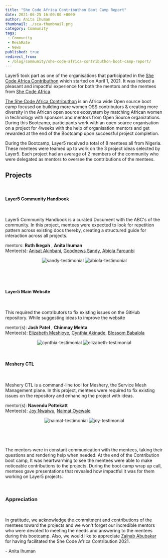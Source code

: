 ```yaml
---
title: "She Code Africa Contributhon Boot Camp Report"
date: 2021-06-25 16:00:00 +0000
author: Anita Ihuman
thumbnail: ./sca-thumbnail.png
category: Community
tags:
 - Community
 - MeshMate
 - News
published: true
redirect_from:
 - /blog/community/she-code-africa-contributhon-boot-camp-report/
---
```





<BlogWrapper>

  Layer5 took part as one of the organisations that participated in the [She Code Africa Contributhon](https://sites.google.com/shecodeafrica.org/contributhon) which started on April 1, 2021. 
  It was indeed a pleasant and impactful experience for both the mentors and the mentees from [She Code Africa](https://www.shecodeafrica.org/).
  
  [The She Code Africa  Contributhon](https://sites.google.com/shecodeafrica.org/contributhon) is an Africa wide Open source boot camp focused on building more women OSS contributors & creating more diversity in the African open source
  ecosystem by matching African women in technology with sponsors and mentors from Open Source organizations. During this Bootcamp, participants work with an open source 
  organisation on a project for 4weeks with the help of organisation mentors and get rewarded at the end of the Bootcamp upon successful project completion.

  During the Bootcamp, Layer5 received a total of 8 mentees all from Nigeria. These mentees were teamed up to work on the 3 project ideas selected by Layer5. Each project had an average of  2 members of the community who were delegated 
  as mentors to oversee the contributions of the mentees.

  <h2>Projects</h2>
  <p>&nbsp;</p>
  <h4>
    Layer5 Community Handbook
  </h4>
  <p>&nbsp;</p>
  <p>
    Layer5 Community Handbook is a curated Document with the ABC's of the community. In this project, mentees were expected to look for repetition pattern 
    across existing docs thereby, creating a structured guide for interaction across all projects.<br/>
  </p>
  
  mentors: __Ruth Ikegah__ , __Anita Ihuman__ <br/>
  Mentee(s): <a href="https://twitter.com/AnisatAkinbani">Anisat Akinbani</a>, <a href="https://twitter.com/sandygudie">Goodnews Sandy</a>, <a href="https://twitter.com/abiolaEsther">Abiola Farounbi</a>
  <p align="center">
  <img
    src={ Sandy }
    alt="sandy-testimonial"
  />
  <img
    src={ Abiola }
    alt="abiola-testimonial"
  />
  </p>
  <br/>
  <p>&nbsp;</p>
  <h4>
    Layer5 Main Website
  </h4>
  <p>&nbsp;</p>
  <p>
    This required the contributors to fix existing issues on the GitHub repository. While suggesting ideas to improve the website
  </p>
  
  mentor(s): __Jash Patel__ , __Chinmay Mehta__ <br/>
  Mentee(s): <a href="https://twitter.com/ilizette7">Elizabeth Meshioye</a>, <a href="https://twitter.com/adun__ni">Cynthia Akinade</a>, <a  href="https://twitter.com/blossom_babs">Blossom Babalola</a>
  <p align="center">
  <img
    src={ Cynthia }
    alt="cynthia-testimonial"
  />
  <img
    src={ Elizabeth }
    alt="elizabeth-testimonial"
  />
  </p>
  <p>&nbsp;</p>
  <h4>
    Meshery CTL
  </h4>
  <p>&nbsp;</p>
  <p>
    Meshery CTL is a command-line tool for Meshery, the Service Mesh Management plane. In this project, mentees were required to fix existing issues 
    on the repository and enhancing the project with ideas.
  </p>
  
  mentor(s): __Navendu Pottekatt__ <br/>
  Mentee(s): <a href="https://twitter.com/JoyNwaiwu2">Joy Nwaiwu</a>, <a href="https://twitter.com/NaimatOyewale">Naimat Oyewale</a><br/>
  <p align="center">
  <img
    src={ Naimat }
    alt="naimat-testimonial"
  />
  <img
    src={ Joy }
    alt="joy-testimonial"
  />
  </p>
  <br/>
  <p>&nbsp;</p>
  The mentors were in constant communication with the mentees, taking their questions and rendering help when needed. At the end of the Contribution boot camp, 
  It was heartwarming to see the mentees were able to make noticeable contributions to the projects.  During the boot camp wrap up call, mentees gave presentations 
  that revealed how impactful it was for them working on Layer5 projects.
  <p>&nbsp;</p>
  
  <h3>Appreciation</h3>
  <p>&nbsp;</p>
  In gratitude, we acknowledge the commitment and contributions of the mentees toward the projects and we won't forget our incredible mentors who were devoted to 
  meeting the needs and answering to the mentees during this bootcamp. Also, we would like to appreciate <a href="https://twitter.com/zaycodes">Zainab Abubakar</a> for having facilitated the She Code Africa 
  Contribution 2021.

  

  \- Anita Ihuman

</BlogWrapper>